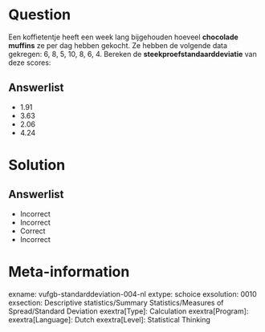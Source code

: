 Question
========
  
Een koffietentje heeft een week lang bijgehouden hoeveel **chocolade muffins** ze per dag hebben gekocht. Ze hebben de volgende data gekregen: 6,
8, 5, 10, 8, 6, 4. Bereken de **steekproefstandaarddeviatie** van deze scores:
  
Answerlist
----------
* 1.91
* 3.63
* 2.06
* 4.24

Solution
========

Answerlist
----------
* Incorrect
* Incorrect
* Correct
* Incorrect

Meta-information
================
exname: vufgb-standarddeviation-004-nl
extype: schoice
exsolution: 0010
exsection: Descriptive statistics/Summary Statistics/Measures of Spread/Standard Deviation
exextra[Type]: Calculation
exextra[Program]: 
exextra[Language]: Dutch
exextra[Level]: Statistical Thinking